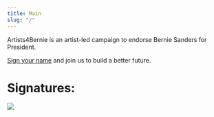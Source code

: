 ```yaml
---
title: Main
slug: "/"
---
```



Artists4Bernie is an artist-led campaign to endorse Bernie Sanders for President.
<Box mt={-3} />

[Sign your name](https://forms.gle/D12ZuAnur5dRtY5z5) and join us to build a better future.

<Box mt={5} />

# Signatures: <Count />

<Box mt={5} />
<Signatures />

<Image
  mt={6}
  src="/bernie.png"
  />